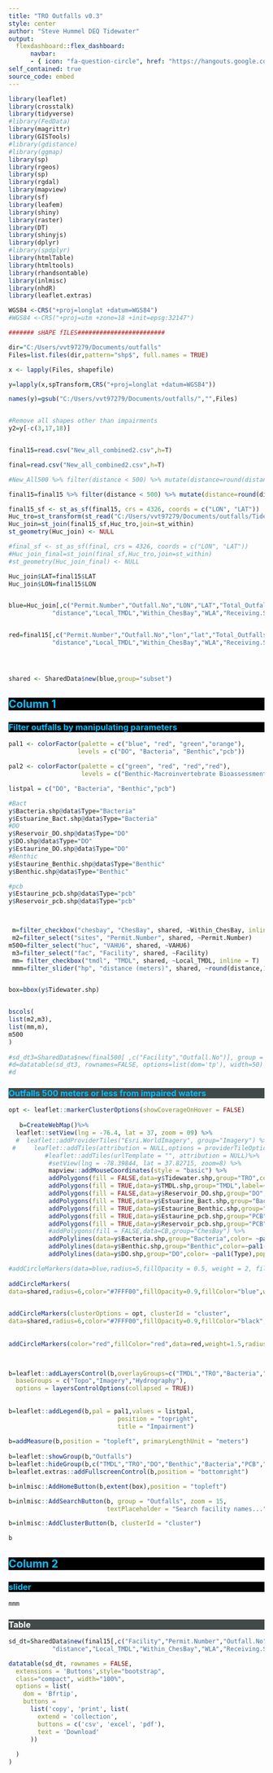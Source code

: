 ---
title: "TRO Outfalls v0.3"
style: center
author: "Steve Hummel DEQ Tidewater" 
output: 
  flexdashboard::flex_dashboard:
      navbar:
      - { icon: "fa-question-circle", href: "https://hangouts.google.com/?action=chat&pi=115347244789652424079", align: right }
self_contained: true
source_code: embed
---
<style>                     
.navbar {
  background-color:black;
  border-color:deepskyblue;
  font-family: Georgia; 
  font-size: 20px; 
  font-style: normal; 
  font-variant: normal;
  font-weight: 700; 
  line-height: 26.4px;
  text-align: center

}
.navbar-brand {
color:deepskyblue!important;
border-color:black
}
.navbar-author {
color:#424949;
font-size: 11px
}
.first-box {
background-color: black;
color: 		deepskyblue;
border-color:black
}
.second-box {
background-color: #424949;
color: 	deepskyblue;
border-color:#424949
}
.first-col {
background-color: black;
color: 	deepskyblue;
border-color:black
}
.datatable {
background-color: #424949;
color: 	white;
border-color:black
}
</style>  

```{r results='hide', message=FALSE, warning=FALSE}

library(leaflet)
library(crosstalk)
library(tidyverse)
#library(FedData)
library(magrittr)
library(GISTools)
#library(gdistance)
#library(ggmap)
library(sp)
library(rgeos)
library(sp)
library(rgdal)
library(mapview)
library(sf)
library(leafem)
library(shiny)
library(raster)
library(DT)
library(shinyjs)
library(dplyr)
#library(spdplyr)
library(htmlTable)
library(htmltools)
library(rhandsontable)
library(inlmisc)
library(nhdR)
library(leaflet.extras)

WGS84 <-CRS("+proj=longlat +datum=WGS84") 
#WGS84 <-CRS("+proj=utm +zone=18 +init=epsg:32147") 

####### sHAPE fILES########################

dir="C:/Users/vvt97279/Documents/outfalls"
Files=list.files(dir,pattern="shp$", full.names = TRUE)

x <- lapply(Files, shapefile)

y=lapply(x,spTransform,CRS("+proj=longlat +datum=WGS84"))

names(y)=gsub("C:/Users/vvt97279/Documents/outfalls/","",Files)


#Remove all shapes other than impairments
y2=y[-c(3,17,18)]


final15=read.csv("New_all_combined2.csv",h=T)

final=read.csv("New_all_combined2.csv",h=T)

#New_All500 %>% filter(distance < 500) %>% mutate(distance=round(distance,2))

final15=final15 %>% filter(distance < 500) %>% mutate(distance=round(distance,0))

final15_sf <- st_as_sf(final15, crs = 4326, coords = c("LON", "LAT"))
Huc_tro=st_transform(st_read("C:/Users/vvt97279/Documents/outfalls/TidewaterHUC6.shp"),crs=4326)
Huc_join=st_join(final15_sf,Huc_tro,join=st_within)
st_geometry(Huc_join) <- NULL

#final_sf <- st_as_sf(final, crs = 4326, coords = c("LON", "LAT"))
#Huc_join_final=st_join(final_sf,Huc_tro,join=st_within)
#st_geometry(Huc_join_final) <- NULL

Huc_join$LAT=final15$LAT
Huc_join$LON=final15$LON


blue=Huc_join[,c("Permit.Number","Outfall.No","LON","LAT","Total_Outfalls",
            "distance","Local_TMDL","Within_ChesBay","WLA","Receiving.Stream","ID305B","Type","Facility","Outfalls_same_Loc","POL_NAME","IMP_NAME","PJ_NAME","VAHU6","HUC12")]


red=final15[,c("Permit.Number","Outfall.No","lon","lat","Total_Outfalls",
            "distance","Local_TMDL","Within_ChesBay","WLA","Receiving.Stream","ID305B","Type","Facility","Outfalls_same_Loc","POL_NAME","IMP_NAME","PJ_NAME")]




shared <- SharedData$new(blue,group="subset")


```

Column 1 { .first-box}
--------------------------------------------------


### Filter outfalls by manipulating parameters {.first-box data-height=200}

```{r}

pal1 <- colorFactor(palette = c("blue", "red", "green","orange"), 
                   levels = c("DO", "Bacteria", "Benthic","pcb"))

pal2 <- colorFactor(palette = c("green", "red", "red","red"), 
                    levels = c("Benthic-Macroinvertebrate Bioassessments (Streams)", "Total Fecal Coliform", "Escherichia coli","Enterococcus"))

listpal = c("DO", "Bacteria", "Benthic","pcb")

#Bact
y$Bacteria.shp@data$Type="Bacteria"
y$Estuarine_Bact.shp@data$Type="Bacteria"
#DO
y$Reservoir_DO.shp@data$Type="DO"
y$DO.shp@data$Type="DO"
y$Estaurine_DO.shp@data$Type="DO"
#Benthic
y$Estaurine_Benthic.shp@data$Type="Benthic"
y$Benthic.shp@data$Type="Benthic"

#pcb
y$Estaurine_pcb.shp@data$Type="pcb"
y$Reservoir_pcb.shp@data$Type="pcb"



 m=filter_checkbox("chesbay", "ChesBay", shared, ~Within_ChesBay, inline = T)
 m2=filter_select("sites", "Permit.Number", shared, ~Permit.Number)
m500=filter_select("huc", "VAHU6", shared, ~VAHU6)
 m3=filter_select("fac", "Facility", shared, ~Facility)
 mm= filter_checkbox("tmdl", "TMDL", shared, ~Local_TMDL, inline = T)
 mmm=filter_slider("hp", "distance (meters)", shared, ~round(distance,1), width = "80%",step=1)


box=bbox(y$Tidewater.shp)


bscols(
list(m2,m3),
list(mm,m),
m500
)
 
#sd_dt3=SharedData$new(final500[ ,c("Facility","Outfall.No")], group = "subset")
#d=datatable(sd_dt3, rownames=FALSE, options=list(dom='tp'), width=50)
#d
```

### Outfalls 500 meters or less from impaired waters{ .second-box }

```{r}

opt <- leaflet::markerClusterOptions(showCoverageOnHover = FALSE)
  
   b=CreateWebMap()%>%
  leaflet::setView(lng = -76.4, lat = 37, zoom = 09) %>%
  #  leaflet::addProviderTiles("Esri.WorldImagery", group="Imagery") %>%
 #     leaflet::addTiles(attribution = NULL,options = providerTileOptions(noWrap = TRUE), #group="Street") %>%
          #leaflet::addTiles(urlTemplate = "", attribution = NULL)%>%
           #setView(lng = -78.39844, lat = 37.82715, zoom=8) %>%
           mapview::addMouseCoordinates(style = "basic") %>%
           addPolygons(fill = FALSE,data=y$Tidewater.shp,group="TRO",color="yellow") %>%
           addPolygons(fill = TRUE,data=y$TMDL.shp,group="TMDL",label=~POL_NAME,popup=~paste0(PJ_NAME,"<br>","<a href='",y$TMDL.shp$PJ_RPT_FIN,"'>","Link to TMDL","</a>"),color=~pal2(IMP_NAME))%>%
           addPolygons(fill = FALSE,data=y$Reservoir_DO.shp,group="DO",color="blue") %>%
           addPolygons(fill = TRUE,data=y$Estuarine_Bact.shp,group="Bacteria",color="red") %>%
           addPolygons(fill = TRUE,data=y$Estaurine_Benthic.shp,group="Benthic",color="green") %>%
           addPolygons(fill = TRUE,data=y$Estaurine_pcb.shp,group="PCB",color="orange",popup= ~WATER_NAME,label=~ID305B) %>%
           addPolygons(fill = TRUE,data=y$Reservoir_pcb.shp,group="PCB",color="orange",popup= ~WATER_NAME,label=~ID305B) %>%
           #addPolygons(fill = FALSE,data=CB,group="ChesBay") %>%
           addPolylines(data=y$Bacteria.shp,group="Bacteria",color= ~pal1(Type),popup= ~WATER_NAME,label=~ID305B) %>%
           addPolylines(data=y$Benthic.shp,group="Benthic",color=~pal1(Type),popup= ~WATER_NAME,label=~ID305B) %>%
           addPolylines(data=y$DO.shp,group="DO",color= ~pal1(Type),popup= ~WATER_NAME,label=~ID305B) %>% 

#addCircleMarkers(data=blue,radius=5,fillOpacity = 0.5, weight = 2, fillColor = "white",group="All_Outfalls") %>%
             
addCircleMarkers(
data=shared,radius=6,color="#7FFF00",fillOpacity=0.9,fillColor="blue",weight=2,group="Outfalls",lng=~LON,lat=~LAT,label=~Facility,popup = paste("Ourfall_Number",final15$Outfall.No,"<br>","Permit:",final15$Permit.Number,"<br>","Meters to nearest impaired:","<b>",round(final15$distance,2),"</b>","<br>","Rec Water:",final15$Receiving.Stream,"<br>","Nearest impaired:",final15$Type,"<br><b>","Impaired Reach Location","</b>","<br>",final15$LOCATION,"<br>","<br>","Nearest 305(b) ID",final15$ID305B,
                                                                                                                                          "<br>","VAHUC6",blue$VAHU6,"<br>","HUC12",blue$HUC12))%>%

addCircleMarkers(clusterOptions = opt, clusterId = "cluster",
data=shared,radius=6,color="#7FFF00",fillOpacity=0.9,fillColor="black",weight=2,group="clusters",lng=~LON,lat=~LAT,label=~Facility,popup = paste("Ourfall_Number",final15$Outfall.No,"<br>","Permit:",final15$Permit.Number,"<br>","Meters to nearest impaired:","<b>",round(final15$distance,2),"</b>","<br>","Rec Water:",final15$Receiving.Stream,"<br>","Nearest impaired:",final15$Type,"<br><b>","Impaired Reach Location","</b>","<br>",final15$LOCATION,"<br>","<br>","Nearest 305(b) ID",final15$ID305B,
                                                                                                                                                 "<br>","VAHUC6",blue$VAHU6,"<br>","HUC12",blue$HUC12))%>%     
     
addCircleMarkers(color="red",fillColor="red",data=red,weight=1.5,radius=4,group="snapped Outfalls",lng=~lon,lat=~lat,label=~Facility,popup = paste("Facility",final15$Facility,"<br>","meters",round(final15$distance,2),"<br>",final15$Type,"<br>",final15$WATER_NAME))

 

b=leaflet::addLayersControl(b,overlayGroups=c("TMDL","TRO","Bacteria","Benthic","DO","PCB","snapped Outfalls","Outfalls","clusters"),
  baseGroups = c("Topo","Imagery","Hydrography"),
  options = layersControlOptions(collapsed = TRUE)) 
  
  
b=leaflet::addLegend(b,pal = pal1,values = listpal, 
                              position = "topright", 
                              title = "Impairment") 
  
b=addMeasure(b,position = "topleft", primaryLengthUnit = "meters") 
  
b=leaflet::showGroup(b,"Outfalls")
b=leaflet::hideGroup(b,c("TMDL","TRO","DO","Benthic","Bacteria","PCB","snapped Outfalls","clusters"))
b=leaflet.extras::addFullscreenControl(b,position = "bottomright")

b=inlmisc::AddHomeButton(b,extent(box),position = "topleft")  

b=inlmisc::AddSearchButton(b, group = "Outfalls", zoom = 15,
                           textPlaceholder = "Search facility names...")

b=inlmisc::AddClusterButton(b, clusterId = "cluster")

b

```

Column 2 { .first-box}
--------------------------------------------------

### slider{.first-box data-height=80}

```{r}
mmm
```


### Table {.datatable}
```{r}

sd_dt=SharedData$new(final15[,c("Facility","Permit.Number","Outfall.No","Total_Outfalls",
            "distance","Local_TMDL","Within_ChesBay","WLA","Receiving.Stream","ID305B","Type","Outfalls_same_Loc","LON","LAT","POL_NAME","IMP_NAME","PJ_NAME")], group = "subset")

datatable(sd_dt, rownames = FALSE,
  extensions = 'Buttons',style="bootstrap",
  class="compact", width="100%",
  options = list(
    dom = 'Bfrtip',
    buttons = 
      list('copy', 'print', list(
        extend = 'collection',
        buttons = c('csv', 'excel', 'pdf'),
        text = 'Download'
      ))
    
  )
)

```

